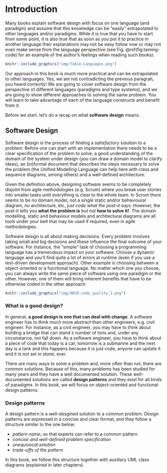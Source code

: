 # Introduction

Many books explain software design with focus on one language (and paradigm) and assume that this
knowledge can be "easily" extrapolated to other languages and/or paradigms.
While it is true that you have to start from some point, it is also true that
as soon as you put it to practice in another language
their explanations may not be easy follow now or may
not even make sense from the language perspective (see Fig. \@ref(fig:taming-code)
for an example of the author's feelings when reading such books).

```r
knitr::include_graphics("img/Table-Languages.png")
```

Our approach in this book is much more practical and can be extrapolated to other languages.
Yes, we am not contradicting the previous paragrah, you heard correctly!
We are going to cover software design from the perspective of different languages
(paradigms and type systems), and we are going to show different approaches to
solving the same problem. You will learn to take advantage of each of the
language constructs and benefit from it.

Before we start, let's do a recap on what **software design** means.

<!-- ```{block2, type='note'} -->
<!-- For more information on custom blocks, remember to visit: -->
<!-- https://bookdown.org/yihui/bookdown/custom-blocks.html -->
<!-- ``` -->


## Software Design
<!-- Definition -->
Software design is the process of finding a *satisfactory* solution to a problem.
Before one can start with an implementation there needs to be a clear specification of the problem to solve,
a good understanding of the domain of the system under design (you can draw a domain model to clarify ideas),
an (in)formal document that describes the steps necessary to solve the problem
(the Unified Modelling Language can help here with class and sequence diagrams, among others)
and a well-defined architecture.

<!-- Relation to agile methodogies -->
Given the definition above, designing software seems to be completely disjoint from
agile methodologies (e.g. Scrum) where you break user stories into smaller tasks
until everything is clear to the whole team. In Scrum there seems to be
no domain model, not a single static and/or behavioural diagram, no architecture, etc,
just *code what the post-it says*.
However, the post-it tells you **what the problem is** but not **how to solve it!**.
The domain modelling, static and behaviour models and architectural diagrams
are all tools under your belt that may be used if required, even in agile
methodologies.

<!-- Design is all about making decisions -->
Software design is all about making decisions.
Every problem involves taking small and big decisions and these influence the final
outcome of your software. For instance, the "simple" task of choosing a programming language
has a tremendous impact on your software. Choose a
dynamic language and you'll find quite a lot of errors at runtime (even if you use
a test-driven development approach). Other example is choosing between a
object-oriented or a functional language. No matter which one you choose, you can always write the same
piece of software using one paradigm or the other. However, one of them will
bring inherent benefits that have to be otherwise coded in the other approach.

```r
knitr::include_graphics("img/XKCD-code_quality_2.png")
```


### What is a good design?

<!-- good design == flexible design -->
In general, **a good design is one that can deal with change**.
<!-- software design is all about change -> comparison with other engineers -->
A software engineer has to think much more abstract than other engineers, e.g. civil engineer.
For instance, as a civil engineer, you may have to think about building a bridge that can stand
`X` number of tons and, under any circunstance, not fall down.
As a software engineer, you have to think about a piece of code that today is a car, tomorrow is a submarine
and the next day is a tank and this happens because it is just code, anyone can
update it and it is not set in stone, ever.

<!-- intro to design patterns -->
There are many ways to solve a problem and, more often than not, there are common solutions.
Because of this, many problems has been studied for many years and they have a well documented solution.
These well-documented solutions are called **design patterns** and they exist for
all kinds of paradigms. In this book, we will focus on object-oriented and
functional design patterns.

### Design patterns

<!-- definition, adv and disv -->
A design pattern is a well-desgined solution to a common problem.
Design patterns are expressed in a concise and clear format, and they
follow a structure similar to the one below:

- *pattern name*, so that experts can refer to a common pattern
- *concise and well-defined problem specification*
- *unequivocal solution*
- *trade-offs of the pattern*

In this book, we follow this structure together with auxiliary UML class
diagrams (explained in later chapters).

<!--
Should I cover design patterns from ASD? YES

Should I cover UML? ... maybe not!

Introduction to other languages!

Design patterns:
- SOLID vs GRASP
- Design patterns for OOP and/or FP
- Testing to check that it works!
-->

